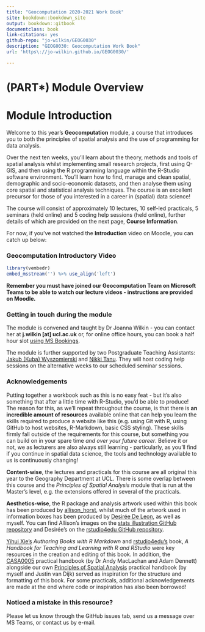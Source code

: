 ```yaml
--- 
title: "Geocomputation 2020-2021 Work Book"
site: bookdown::bookdown_site
output: bookdown::gitbook
documentclass: book
link-citations: yes
github-repo: "jo-wilkin/GEOG0030"
description: "GEOG0030: Geocomputation Work Book"
url: 'https\://jo-wilkin.github.io/GEOG0030/'

---
```

# (PART\*) Module Overview {-}

# Module Introduction  {-}

Welcome to this year's **Geocomputation** module, a course that introduces you to both the principles of spatial analysis and the use of programming for data analysis.

Over the next ten weeks, you'll learn about the theory, methods and tools of spatial analysis whilst implementing small research projects, first using Q-GIS, and then using the R programming language within the  R-Studio software environment. You'll learn how to find, manage and clean spatial, demographic and socio-economic datasets, and then analyse them using core spatial and statistical analysis techniques. The course is an excellent precursor for those of you interested in a career in (spatial) data science! 

The course will consist of approximately 10 lectures, 10 self-led practicals, 5 seminars (held online) and 5 coding help sessions (held online), further details of which are provided on the next page, **Course Information**.

For now, if you've not watched the **Introduction** video on Moodle, you can catch up below:

### Geocomputation Introductory Video {-}

```r
library(vembedr)
embed_msstream('') %>% use_align('left')
```

**Remember you must have joined our Geocomputation Team on Microsoft Teams to be able to watch our lecture videos - instructions are provided on Moodle.**

### Getting in touch during the module {-}

The module is convened and taught by Dr Joanna Wilkin - you can contact her at <nobr>**j.wilkin [at] ucl.ac.uk**</nobr> or, for online office hours, you can book a half hour slot [using MS Bookings](https://outlook.office365.com/owa/calendar/JoWilkinBookableOfficeHours@ucl.ac.uk/bookings/).

The module is further supported by two Postgraduate Teaching Assistants: [Jakub (Kuba) Wyszomierski](https://www.geog.ucl.ac.uk/people/research-students/jakub-wyszomierski) and [Nikki Tanu](https://www.geog.ucl.ac.uk/people/research-students/nikki-tanu). They will host coding help sessions on the alternative weeks to our scheduled seminar sessions.

### Acknowledgements {-}

Putting together a workbook such as this is no easy feat - but it's also something that after a little time with R-Studio, you'd be able to produce! The reason for this, as we'll repeat throughout the course, is that there is **an incredible amount of resources** available online that can help you learn the skills required to produce a website like this (e.g. using Git with R, using GitHub to host websites, R-Markdown, basic CSS styling). These skills firmly fall outside of the requirements for this course, but something you can build on in your spare time *and over your future career*. Believe it or not, we as lecturers are also always still learning - particularly, as you'll find if you continue in spatial data science, the tools and technology available to us is continuously changing!

**Content-wise**, the lectures and practicals for this course are all original this year to the Geography Department at UCL. There is some overlap between this course and the *Principles of Spatial Analysis* module that is run at the Master's level, e.g. the extensions offered in several of the practicals.

**Aesthetics-wise**, the R package and analysis artwork used within this book has been produced by [allison_horst](https://twitter.com/allison_horst), whilst much of the artwork used in information boxes has been produced by [Desirée De Leon](https://twitter.com/dcossyle), as well as myself. You can find Allison's images on the [stats illustration GitHub repository](https://github.com/allisonhorst/stats-illustrations) and Desirée's on the [rstudio4edu GitHub repository](https://github.com/rstudio4edu/rmd4edu).

[Yihui Xie's](https://bookdown.org/yihui/bookdown/) *Authoring Books with R Markdown* and  [rstudio4edu's](https://rstudio4edu.github.io/rstudio4edu-book/) book, *A Handbook for Teaching and Learning with R and RStudio* were key resources in the creation and editing of this book. In addition, the [CASA0005](https://andrewmaclachlan.github.io/CASA0005repo/index.html) practical handbook (by Dr Andy MacLachan and Adam Dennett) alongside our own [Principles of Spatial Analysis](https://jtvandijk.github.io/GEOG0114/) practical handbook (by myself and Justin van Dijk) served as inspiration for the structure and formatting of this book. For some practicals, additional acknowledgements are made at the end where code or inspiration has also been borrowed!

### Noticed a mistake in this resource? {-}

Please let us know through the GitHub issues tab, send us a message over MS Teams, or contact us by e-mail.
